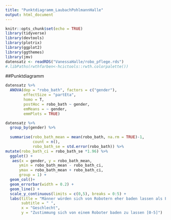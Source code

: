 ```yaml
---
title: "Punktdiagramm_LaubachPohlmannHalle"
output: html_document
---
```


```r
knitr::opts_chunk$set(echo = TRUE)
library(tidyverse)
library(devtools)
library(plotrix)
library(ggplot2)
library(ggthemes)
library(jmv)
datensatz <- readRDS("VanessaHalle/robo_pflege.rds")
#.libPaths(rwthfarben<-hcictools::rwth.colorpalette())
```

##Punktdiagramm

```r

datensatz %>% 
  ANOVA(dep = "robo_bath", factors = c("gender"), 
        effectSize = "partEta",
        homo = T,
        postHoc = robo_bath ~ gender,
        emMeans = ~ gender,
        emmPlots = TRUE)

datensatz %>%
  group_by(gender) %>%
  
  summarise(robo_bath_mean = mean(robo_bath, na.rm = TRUE)-1,
            count = n(),
            robo_bath_se = std.error(robo_bath)) %>%
mutate(robo_bath_ci = robo_bath_se *1.96) %>% 
  ggplot() +
   aes(x = gender, y = robo_bath_mean,
      ymin = robo_bath_mean - robo_bath_ci,
      ymax = robo_bath_mean + robo_bath_ci,
      group = 1) +
  geom_col()+
  geom_errorbar(width = 0.2) +
  geom_line() + 
  scale_y_continuous(limits = c(0,5), breaks = 0:5) +
  labs(title = "Männer würden sich von Robotern eher baden lassen als Frauen",
       subtitle = " ",
       x = "Geschlecht",
       y = "Zustimmung sich von einem Roboter baden zu lassen [0-5]")
```

